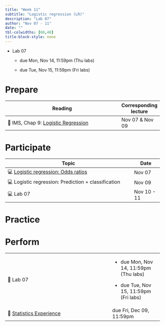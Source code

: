 ```yaml
---
title: "Week 11"
subtitle: "Logistic regression (LR)"
description: "Lab 07"
author: "Nov 07 - 11"
date: ""
tbl-colwidths: [60,40]
title-block-style: none
---
```


::: callout-important
-   Lab 07

    -   due Mon, Nov 14, 11:59pm (Thu labs)

    -   due Tue, Nov 15, 11:59pm (Fri labs)
:::

# Prepare

+----------------------------------------------------------------------------------------------+-----------------------+
| Reading                                                                                      | Corresponding lecture |
+==============================================================================================+=======================+
| 📖 IMS, Chap 9: [Logistic Regression](https://openintro-ims.netlify.app/model-logistic.html) | Nov 07 & Nov 09       |
+----------------------------------------------------------------------------------------------+-----------------------+

# Participate

+----------------------------------------------------------------------+---------------+
| Topic                                                                | Date          |
+======================================================================+===============+
| 💻 [Logistic regression: Odds ratios](../slides/20-odds-ratios.html) | Nov 07        |
+----------------------------------------------------------------------+---------------+
| 💻 Logistic regression: Prediction + classification                  | Nov 09        |
+----------------------------------------------------------------------+---------------+
| 💻 Lab 07                                                            | Nov 10 - 11   |
+----------------------------------------------------------------------+---------------+

# Practice

# Perform

+--------------------------------------------------------------------------------------+-----------------------------------------+
| 📝 Lab 07                                                                            | -   due Mon, Nov 14, 11:59pm (Thu labs) |
|                                                                                      |                                         |
|                                                                                      | -   due Tue, Nov 15, 11:59pm (Fri labs) |
+--------------------------------------------------------------------------------------+-----------------------------------------+
| 📝 [Statistics Experience](https://sta210-fa22.netlify.app/hw/stats-experience.html) | due Fri, Dec 09, 11:59pm                |
+--------------------------------------------------------------------------------------+-----------------------------------------+
